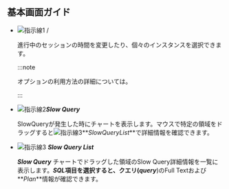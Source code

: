 ## 基本画面ガイド

<ProdImg img='db-slow-query.png' desc='slow query'/>

- ![指示線1](/img/number-01.png) <Cmdname sid="time" className="uitext" /> / <Cmdname sid="instance" className="uitext" />

  進行中のセッションの時間を変更したり、個々のインスタンスを選択できます。

  :::note

  <Cmdname sid="time" className="uitext" />オプションの利用方法の詳細については。

  :::

- ![指示線2](/img/number-02.png)**_Slow Query_**

  SlowQueryが発生した時にチャートを表示します。マウスで特定の領域をドラッグすると![指示線3](/img/number-03.png)**_SlowQueryList_**で詳細情報を確認できます。

- ![指示線3](/img/number-03.png) **_Slow Query List_**

  **_Slow Query_** チャートでドラッグした領域のSlow Query詳細情報を一覧に表示します。**_SQL_**項目を選択すると、クエリ(**_query_**)のFull Textおよび**_Plan_**情報が確認できます。
